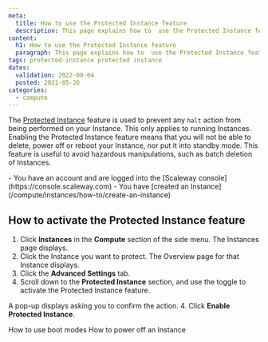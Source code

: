 ```yaml
---
meta:
  title: How to use the Protected Instance feature
  description: This page explains how to  use the Protected Instance feature
content:
  h1: How to use the Protected Instance feature
  paragraph: This page explains how to  use the Protected Instance feature
tags: protected-instance protected instance 
dates:
  validation: 2022-08-04
  posted: 2021-05-26 
categories:
  - compute
---
```


The [Protected Instance](/compute/instances/concepts/#protected-instance) feature is used to prevent any `halt` action from being performed on your Instance. This only applies to running Instances. Enabling the Protected Instance feature means that you will not be able to delete, power off or reboot your Instance, nor put it into standby mode. This feature is useful to avoid hazardous manipulations, such as batch deletion of Instances.

<Macro id="iam-requirements" />

<Message type="requirement">
  - You have an account and are logged into the [Scaleway console](https://console.scaleway.com)
  - You have [created an Instance](/compute/instances/how-to/create-an-instance)
</Message>

## How to activate the Protected Instance feature

1. Click **Instances** in the **Compute** section of the side menu. The Instances page displays.
2. Click the Instance you want to protect. The Overview page for that Instance displays.
3. Click the **Advanced Settings** tab.
4. Scroll down to the **Protected Instance** section, and use the <Icon name="toggle" /> toggle to activate the Protected Instance feature. 
    <Lightbox src="scaleway-protected-instance.webp" alt="" />

  A pop-up displays asking you to confirm the action.
4. Click **Enable Protected Instance**.

<Navigation title="See Also">
  <PreviousButton to="/compute/instances/how-to/use-boot-modes/">How to use boot modes</PreviousButton>
  <NextButton to="/compute/instances/how-to/power-off-instance/">How to power off an Instance</NextButton>
</Navigation>
